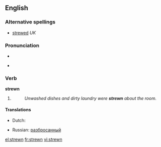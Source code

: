 ==English==

===Alternative spellings===
* [[strewed]] ''UK''

===Pronunciation===
* {{IPA|/'strʊən/}}
* {{audio|en-us-strewn.ogg|Audio (US)}}
*: {{rhymes|uːn}}

===Verb===
'''strewn'''

# {{past participle of| to [[strew]]}}
#: ''Unwashed dishes and dirty laundry were '''strewn''' about the room.''

====Translations====
{{trans-top|Past participle of to strew}}
* Dutch: {{t-|nl|gestrooid}}
{{trans-mid}}
* Russian: [[разбросанный]]
{{trans-bottom}}

[[el:strewn]]
[[fr:strewn]]
[[vi:strewn]]